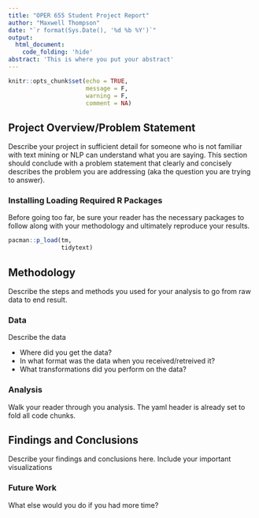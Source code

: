 ```yaml
---
title: "OPER 655 Student Project Report"
author: "Maxwell Thompson"
date: "`r format(Sys.Date(), '%d %b %Y')`"
output: 
  html_document:
    code_folding: 'hide'
abstract: 'This is where you put your abstract'
---
```


```r
knitr::opts_chunk$set(echo = TRUE,
                      message = F,
                      warning = F, 
                      comment = NA)
```

## Project Overview/Problem Statement 

Describe your project in sufficient detail for someone who is not familiar with text mining or NLP can understand what you are saying. This section should conclude with a problem statement that clearly and concisely describes the problem you are addressing (aka the question you are trying to answer). 

### Installing Loading Required R Packages

Before going too far, be sure your reader has the necessary packages to follow along with your methodology and ultimately reproduce your results.

```r
pacman::p_load(tm,
               tidytext)
```

## Methodology 

Describe the steps and methods you used for your analysis to go from raw data to end result.

### Data 

Describe the data

- Where did you get the data?
- In what format was the data when you received/retreived it?
- What transformations did you perform on the data?

### Analysis

Walk your reader through you analysis.  The yaml header is already set to fold all code chunks. 

## Findings and Conclusions 

Describe your findings and conclusions here.  Include your important visualizations

### Future Work

What else would you do if you had more time?

